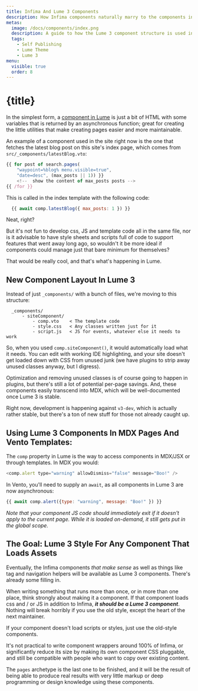 ```yaml
---
title: Infima And Lume 3 Components
description: How Infima components naturally marry to the components in Lume 3.
metas:
  image: /docs/components/index.png
  description: A guide to how the Lume 3 component structure is used in Cushy Text, and when the Lume 2 style should still be used.
  tags:
    - Self Publishing
    - Lume Theme
    - Lume 3 
menu:
  visible: true
  order: 8
---
```


# {title}

In the simplest form, a [component in Lume][1] is just a bit of 
HTML with some variables that is returned by an asynchronous 
function; great for creating the little utilities that make
creating pages easier and more maintainable.

An example of a component used in the site right now is the one
that fetches the latest blog post on this site's index page, 
which comes from `src/_components/latestBlog.vto`:

```js
{{ for post of search.pages(
    "waypoint=%blog% menu.visible=true", 
    "date=desc", (max_posts || 1)) }}
    <!--  show the content of max_posts posts -->
{{ /for }}
```

This is called in the index template with the following code:

```js
  {{ await comp.latestBlog({ max_posts: 1 }) }}
```

Neat, right?

But it's not fun to develop css, JS and template code all in the same 
file, nor is it advisable to have style sheets and scripts full of 
code to support features that went away long ago, so wouldn't it be 
more ideal if components could manage just that bare minimum for
themselves?

That would be really cool, and that's what's happening in Lume.

## New Component Layout In Lume 3

Instead of just `_components/` with a bunch of files, we're moving to this 
structure:

```
  _components/
      - siteComponent/
          - comp.vto    < The template code
          - style.css   < Any classes written just for it
          - script.js   < JS for events, whatever else it needs to work
```

So, when you used `comp.siteComponent()`, it would automatically load what it
needs. You can edit with working IDE highlighting, and your site doesn't 
get loaded down with CSS from unused junk (we have plugins to strip away 
unused classes anyway, but I digress).

Optimization and removing unused classes is of course going to happen in 
plugins, but there's still a lot of potential per-page savings. And, these
components easily transcend into MDX, which will be well-documented once
Lume 3 is stable.

Right now, development is happening against `v3-dev`, which is actually 
rather stable, but there's a ton of new stuff for those not already caught 
up.

## Using Lume 3 Components In MDX Pages And Vento Templates:

The `comp` property in Lume is the way to access components in 
MDX/JSX or through templates. In MDX you would:

```js
<comp.alert type="warning" allowDismiss="false" message="Boo!" />
```


In Vento, you'll need to supply an `await`, as all components in 
Lume 3 are now asynchronous:

```js
{{ await comp.alert({type: "warning", message: "Boo!" }) }}
```

_Note that your component JS code should immediately exit if it 
doesn't apply to the current page. While it is loaded on-demand,
it still gets put in the global scope._

## The Goal: Lume 3 Style For Any Component That Loads Assets

Eventually, the Infima components _that make sense_ as well as 
things like tag and navigation helpers will be available as Lume 3 
components. There's already some filling in.

When writing something that runs more than once, or in more than one 
place, think strongly about making it a component. If that component 
loads css and / or JS in addition to Infima, ***it should be a Lume 3
component***. Nothing will break horribly if you use the old style, 
except the heart of the next maintainer.

If your component doesn't load scripts or styles, just use the old-style
components.

It's not practical to write component wrappers around 100% of Infima,
or significantly reduce its size by making its own component CSS 
pluggable, and still be compatible with people who want to copy over
existing content.

The `pages` archetype is the last one to be finished, and it will be the 
result of being able to produce real results with very little markup or
deep programming or design knowledge using these components.
 
  [1]: https://lume.land/docs/core/components/
  [2]: /features/#components